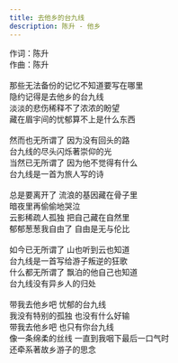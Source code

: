 ```yaml
---
title: 去他乡的台九线
description: 陈升 - 他乡
---
```


作词：陈升<br />作曲：陈升<br /><br />那些无法备份的记忆不知道要写在哪里<br />隐约记得是去他乡的台九线<br />淡淡的悲伤稀释不了浓浓的盼望<br />藏在眉宇间的忧郁算不上是什么东西<br /><br />然而也无所谓了 因为没有回头的路<br />台九线的尽头闪烁著崇仰的光<br />当然已无所谓了 因为他不觉得有什么<br />台九线是一首为旅人写的诗<br /><br />总是要离开了 流浪的基因藏在骨子里<br />暗夜里再偷偷地哭泣<br />云影稀疏人孤独 把自己藏在自然里<br />郁郁葱葱我自由了 自由是无与伦比<br /><br />如今已无所谓了 山也听到云也知道<br />台九线是一首写给游子叛逆的狂歌<br />什么都无所谓了 飘泊的他自己也知道<br />台九线没有异乡人的归处<br /><br />带我去他乡吧 忧郁的台九线<br />我没有特别的孤独 也没有什么好输<br />带我去他乡吧 也只有你台九线<br />像一条绵柔的丝线 一直到我咽下最后一口气时<br />还牵系著故乡游子的思念